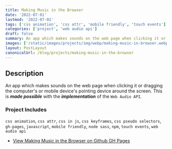 ```yaml
---
title: Making Music in the Browser
date: '2022-07-01'
lastmod: '2022-07-01'
tags: ['css animation', 'css attr', 'mobile friendly', 'touch events']
categories: ['project', 'web audio api']
draft: false
summary: An app which makes sounds on the web page when clicking it or dragging the computer's or mobile device's pointing device around the screen.
images: ['/static/images/projects/img/webp/making-music-in-browser.webp']
layout: PostLayout
canonicalUrl: /blog/projects/making-music-in-the-browser
---
```


## Description

An app which makes sounds on the web page when clicking it or dragging the computer's or mobile device's pointing device around the screen. This is **_made possible_** with the **_implementation_** of the `Web Audio API`.

### Project Includes

`css animation`, `css attr`, `css in js`, `css keyframes`, `css pseudo selectors`, `gh-pages`, `javascript`, `mobile friendly`, `node sass`, `npm`, `touch events`, `web audio api`

- [View Making Music in the Browser on Github GH Pages](https://interglobalmedia.github.io/making-music-in-the-browser/)
